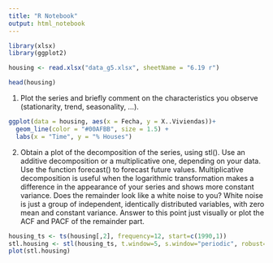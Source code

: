 ```yaml
---
title: "R Notebook"
output: html_notebook
---
```


```r
library(xlsx)
library(ggplot2)
```


```r
housing <- read.xlsx("data_g5.xlsx", sheetName = "6.19 r")
```

```r
head(housing)
```

1. Plot the series and briefly comment on the characteristics you observe (stationarity, trend,
seasonality, ...).

```r
ggplot(data = housing, aes(x = Fecha, y = X..Viviendas))+
  geom_line(color = "#00AFBB", size = 1.5) +
  labs(x = "Time", y = "% Houses")

```


2. Obtain a plot of the decomposition of the series, using stl(). Use an additive decomposition
or a multiplicative one, depending on your data. Use the function forecast() to forecast
future values. Multiplicative decomposition is useful when the logarithmic transformation
makes a difference in the appearance of your series and shows more constant variance. Does
the remainder look like a white noise to you? White noise is just a group of independent,
identically distributed variables, with zero mean and constant variance. Answer to this
point just visually or plot the ACF and PACF of the remainder part.


```r
housing_ts <- ts(housing[,2], frequency=12, start=c(1990,1))
stl.housing <- stl(housing_ts, t.window=5, s.window="periodic", robust=TRUE)
plot(stl.housing)
```

